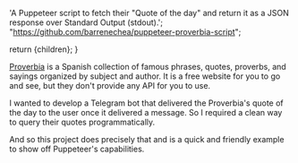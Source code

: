 
  'A Puppeteer script to fetch their "Quote of the day" and return it as a JSON response over Standard Output (stdout).';
  "https://github.com/barrenechea/puppeteer-proverbia-script";

  return <BaseProject title={title} description={description} imgSrc={imgSrc} imgAlt={imgAlt} pubDate={pubDate} link={link}>{children}</BaseProject>;
}

[Proverbia](https://proverbia.net) is a Spanish collection of famous phrases, quotes, proverbs, and sayings organized by subject and author. It is a free website for you to go and see, but they don't provide any API for you to use.

I wanted to develop a Telegram bot that delivered the Proverbia's quote of the day to the user once it delivered a message. So I required a clean way to query their quotes programmatically.

And so this project does precisely that and is a quick and friendly example to show off Puppeteer's capabilities.
